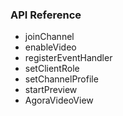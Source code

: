 <PlatformWrapper platform="flutter">

### API Reference

- <Link to="{{Global.API_REF_FLUTTER_ROOT}}/class_irtcengine.html#api_irtcengine_joinchannel">joinChannel</Link>

- <Link to="{{Global.API_REF_FLUTTER_ROOT}}/class_irtcengine.html#api_irtcengine_enablevideo">enableVideo</Link>

- <Link to="{{Global.API_REF_FLUTTER_ROOT}}/class_irtcengine.html#api_irtcengine_addhandler">registerEventHandler</Link>

- <Link to="{{Global.API_REF_FLUTTER_ROOT}}/class_irtcengine.html#api_irtcengine_setclientrole2">setClientRole</Link>

- <Link to="{{Global.API_REF_FLUTTER_ROOT}}/class_irtcengine.html#api_irtcengine_setchannelprofile">setChannelProfile</Link>

- <Link to="{{Global.API_REF_FLUTTER_ROOT}}/class_irtcengine.html#api_irtcengine_startpreview2">startPreview</Link>

- <Link to="{{Global.API_REF_FLUTTER_ROOT}}/class_agoravideoview.html">AgoraVideoView</Link>

</PlatformWrapper>